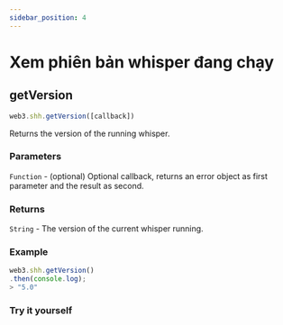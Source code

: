 ```yaml
---
sidebar_position: 4
---
```


# Xem phiên bản whisper đang chạy

## getVersion
```javascript
web3.shh.getVersion([callback])
```
Returns the version of the running whisper.

### Parameters
`Function` - (optional) Optional callback, returns an error object as first parameter and the result as second.
### Returns
`String` - The version of the current whisper running.

### Example
```javascript
web3.shh.getVersion()
.then(console.log);
> "5.0"
```
### Try it yourself
<Version/>